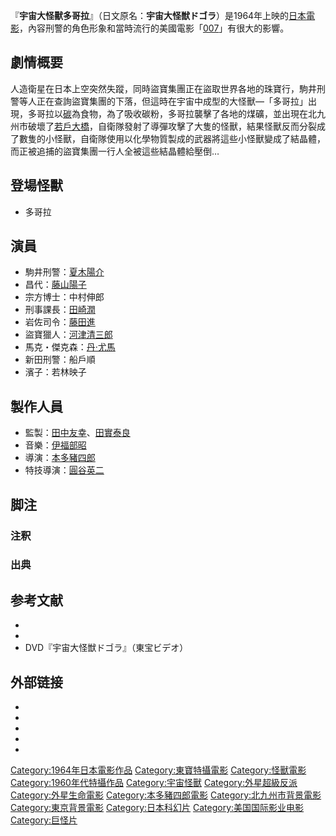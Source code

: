 {{Infobox Film
| name               = 宇宙大怪獸多哥拉
| original_name      = 宇宙大怪獣ドゴラ
| image              = 
| caption            = 
| director           = [[本多豬四郎|本多豬四郎]]
| producer           = [[田中友幸|田中友幸]]<br>[[田實泰良|田實泰良]]
| writer             = [[關澤新一|關澤新一]]
| starring           = [[夏木陽介|夏木陽介]]<br>[[藤山陽子|藤山陽子]]<br>[[小泉博|小泉博]]<br>[[若林映子|若林映子]]
| music              = [[伊福部昭|伊福部昭]]
| narrator           = 
| cinematography     = 小泉一
| editing            = 藤井良平
| production_company = [[東寶電影公司|東寶]]
| distributor        = [[東寶電影公司|東寶]]
| released           = 1964年8月11日
| runtime            = 81分鐘
| country            = {{JPN}}
| language           = 日語
| budget             = 
| gross              = 
| preceded_by        = 
| followed_by        = 
| website            = 
| amg_id             = 
| imdb_id            = 
| cn_name            = 
| hk_name            = 
| tw_name            = 
}}
『'''宇宙大怪獸多哥拉'''』（日文原名：'''宇宙大怪獣ドゴラ'''）是1964年上映的[[日本|日本]][[電影|電影]]，內容刑警的角色形象和當時流行的美國電影「[[007|007]]」有很大的影響。

== 劇情概要 ==
人造衛星在日本上空突然失蹤，同時盜寶集團正在盜取世界各地的珠寶行，駒井刑警等人正在查詢盜寶集團的下落，但這時在宇宙中成型的大怪獸—「多哥拉」出現，多哥拉以[[碳|碳]]為食物，為了吸收碳粉，多哥拉襲擊了各地的煤礦，並出現在北九州市破壞了[[若戶大橋|若戶大橋]]，自衛隊發射了導彈攻擊了大隻的怪獸，結果怪獸反而分裂成了數隻的小怪獸，自衛隊使用以化學物質製成的武器將這些小怪獸變成了結晶體，而正被追捕的盜寶集團一行人全被這些結晶體給壓倒…

== 登場怪獸 ==
* 多哥拉

== 演員 ==
*駒井刑警：[[夏木陽介|夏木陽介]]
*昌代：[[藤山陽子|藤山陽子]]
*宗方博士：中村伸郎
*刑事課長：[[田崎潤|田崎潤]]
*岩佐司令：[[藤田進_(日本演員)|藤田進]]
*盜寶獵人：[[河津清三郎|河津清三郎]]
*馬克・傑克森：[[丹·尤馬|丹·尤馬]]
*新田刑警：船戶順
*濱子：若林映子

== 製作人員 ==
* 監製：[[田中友幸|田中友幸]]、[[田實泰良|田實泰良]]
* 音樂：[[伊福部昭|伊福部昭]]
* 導演：[[本多豬四郎|本多豬四郎]]
* 特技導演：[[圓谷英二|圓谷英二]]

== 脚注 ==
=== 注釈 ===
{{Reflist|group="注"}}

=== 出典 ===
{{Reflist}}
== 参考文献 ==
* {{Cite book
|title     = 大ゴジラ図鑑2
|author    = ヤマダマサミ
|date      = 1995
|publisher = [[ホビージャパン|ホビージャパン]]
|isbn      = 4894251175
|ref       = harv }}
* {{Cite book
|title     = 怪獣とヒーローを創った男たち
|date      = 2002
|publisher = [[辰巳出版|辰巳出版]]
|series    = タツミムック
|isbn      = 4886418082
|ref       = harv }}
*DVD『宇宙大怪獣ドゴラ』（東宝ビデオ）
== 外部链接==
* {{jmdb title|1964|cn002200|宇宙大怪獣ドゴラ}}
* {{Movielink|allcinema|85963|宇宙大怪獣ドゴラ}}
* {{Movielink|kinejun|21444|宇宙大怪獣ドゴラ}}
* {{Movielink|walker|mv21263|宇宙大怪獣ドゴラ}}
* {{Movielink|eiga|34913|宇宙大怪獣ドゴラ}}

{{DEFAULTSORT:Utyudaikaizyuu dogora}}
[[Category:1964年日本電影作品|Category:1964年日本電影作品]]
[[Category:東寶特攝電影|Category:東寶特攝電影]]
[[Category:怪獸電影|Category:怪獸電影]]
[[Category:1960年代特攝作品|Category:1960年代特攝作品]]
[[Category:宇宙怪獸|Category:宇宙怪獸]]
[[Category:外星超級反派|Category:外星超級反派]]
[[Category:外星生命電影|Category:外星生命電影]]
[[Category:本多豬四郎電影|Category:本多豬四郎電影]]
[[Category:北九州市背景電影|Category:北九州市背景電影]]
[[Category:東京背景電影|Category:東京背景電影]]
[[Category:日本科幻片|Category:日本科幻片]]
[[Category:美国国际影业电影|Category:美国国际影业电影]]
[[Category:巨怪片|Category:巨怪片]]


{{本多豬四郎監督作品}}